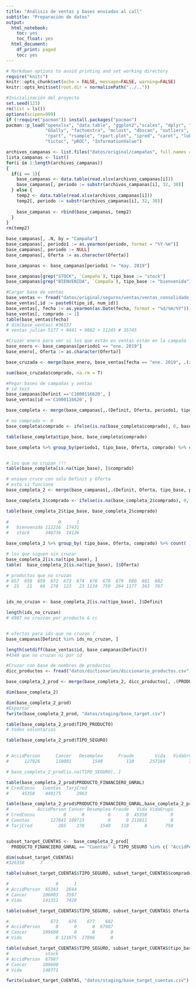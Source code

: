```yaml
---
title: "Análisis de ventas y bases enviadas al call"
subtitle: "Preparación de datos"
output:
  html_notebook:
    toc: yes
    toc_float: yes
  html_document:
    df_print: paged
    toc: yes
---
```


```r
# Markdown options to avoid printing and set working directory
require("knitr")
knitr::opts_chunk$set(echo = FALSE, message=FALSE, warning=FALSE)
knitr::opts_knit$set(root.dir = normalizePath("../.."))
```

```r
#Inicialización del proyecto
set.seed(123)
rm(list = ls())
options(scipen=999)
if (!require("pacman")) install.packages("pacman")
pacman::p_load("openxlsx", "data.table", "ggplot2","scales", "dplyr", "zoo", "kohonen",
               "GGally", "factoextra", "mclust", "dbscan", "outliers",
               "rpart", "rsample", "rpart.plot", "ipred", "caret", "lubridate", "tree",
               "tictoc", "pROC", "InformationValue")
```

```r
archivos_campanas <- list.files("datos/original/campañas", full.names = T)
lista_campanas <- list()
for(i in 1:length(archivos_campanas))
{
  if(i == 1){
    base_campanas <- data.table(read.xlsx(archivos_campanas[i]))
    base_campanas[, periodo := substr(archivos_campanas[i], 32, 38)]
  } else {
    temp2 <- data.table(read.xlsx(archivos_campanas[i]))
    temp2[, periodo := substr(archivos_campanas[i], 32, 38)]
    
    base_campanas <- rbind(base_campanas, temp2)
  }
}
rm(temp2)

base_campanas[, .N, by = "Campaña"]
base_campanas[, periodo1 := as.yearmon(periodo, format = "%Y-%m")]
base_campanas[, periodo := NULL]
base_campanas[, Oferta := as.character(Oferta)]

base_campanas <- base_campanas[periodo1 != "may. 2019"]

base_campanas[grep("STOCK", `Campaña`), tipo_base := "stock"]
base_campanas[grep("BIENVENIDA", `Campaña`), tipo_base := "bienvenida"]
```

```r
#Cargar base de ventas
base_ventas <- fread("datos/original/seguros/ventas/ventas_consolidado_ene_abr.csv", colClasses = "character")
base_ventas[,id := paste0(tipo_id, num_id)]
base_ventas[, fecha := as.yearmon(as.Date(fecha, format = "%d/%m/%Y"))]
base_ventas[, comprado := 1]
table(base_ventas$fecha)
# dim(base_ventas) #36537
# ventas julian 5177 + 9441 + 9882 + 11245 # 35745
```

```r
#Cruzar enero para ver si los que están en ventas están en la campaña
base_enero <- base_campanas[periodo1 == "ene. 2019"]
base_enero[, Oferta := as.character(Oferta)]

base_cruzada <- merge(base_enero, base_ventas[fecha == "ene. 2019", .(id, cod_producto, comprado)], by.x = c("Definit", "Oferta"), by.y = c("id", "cod_producto"), all = T)

sum(base_cruzada$comprado, na.rm = T)
```

```r
#Pegar bases de campañas y ventas
# id test 
base_campanas[Definit =='C1000116620', ] 
base_ventas[id =='C1000116620', ] 

base_completa <- merge(base_campanas[,.(Definit, Oferta, periodo1, tipo_base)], base_ventas[, .(id, cod_producto, comprado, fecha)], by.x = c("Definit", "Oferta", "periodo1"), by.y = c("id", "cod_producto", "fecha"), all = T)

# no comprado <- 0 
base_completa$comprado <- ifelse(is.na(base_completa$comprado), 0, base_completa$comprado) 

table(base_completa$tipo_base, base_completa$comprado)

base_completa %>% group_by(periodo1, tipo_base, Oferta, comprado) %>% count( )


# los que no cruzan !!!
table(base_completa[is.na(tipo_base), ]$comprado)

# ensayo cruce con solo Definit y Oferta
# esto si funciona
base_completa_2 <- merge(base_campanas[,.(Definit, Oferta, tipo_base, periodo1)], base_ventas[, .(id, cod_producto, comprado)], by.x = c("Definit", "Oferta"), by.y = c("id", "cod_producto"), all = T)

base_completa_2$comprado <- ifelse(is.na(base_completa_2$comprado), 0, base_completa_2$comprado) 

table(base_completa_2$tipo_base, base_completa_2$comprado)
 
#                   0      1
#   bienvenida 112216  17431
#   stock      348736  14126

base_completa_2 %>% group_by( tipo_base, Oferta, comprado) %>% count( )

# los que siguen sin cruzar
base_completa_2[is.na(tipo_base), ]
table(  base_completa_2[is.na(tipo_base), ]$Oferta)

# productos que no cruzan
# 657  658  659  672  673  674  676  678  679  680  681  682 
#  21   21   66  278  123   23 1134  750  264 1177  363  767 


ids_no_cruzan <- base_completa_2[is.na(tipo_base), ]$Definit 

length(ids_no_cruzan)
# 4987 no cruzzan por producto & cc


# ofertas para ids que no cruzan ? 
base_campanas[Definit %in% ids_no_cruzan, ]

length(setdiff(base_ventas$id, base_campanas$Definit))
#4348 que no cruzan ni por id
```

```r
#Cruzar con base de nombres de productos
dicc_productos <- fread("datos/dictionaries/diccionario_productos.csv", colClasses = "character")

base_completa_2_prod <- merge(base_completa_2, dicc_productos[, .(PRODUCTO, TIPO_PRODUCTO, TIPO_SEGURO, PRODUCTO_FINANCIERO_GNRAL)], by.x = "Oferta", by.y = "PRODUCTO")

dim(base_completa_2)

dim(base_completa_2_prod)
#Exportar
fwrite(base_completa_2_prod, "datos/staging/base_target.csv")

```

```r
table(base_completa_2_prod$TIPO_PRODUCTO)
# todos voluntarios

table(base_completa_2_prod$TIPO_SEGURO)


# AccidPerson      Cancer   Desempleo      Fraude        Vida   VidaGrupo 
#      127926      110001        1540         110      257169         750 

# base_completa_2_prod[is.na(TIPO_SEGURO), ]

table(base_completa_2_prod$PRODUCTO_FINANCIERO_GNRAL)
# CredConsu   Cuentas  TarjCred 
#     45358    449175      2963 

table(base_completa_2_prod$PRODUCTO_FINANCIERO_GNRAL,base_completa_2_prod$TIPO_SEGURO )
#           AccidPerson Cancer Desempleo Fraude   Vida VidaGrupo
# CredConsu           0      0         0      0  45358         0
# Cuentas        127641 109723         0      0 211811         0
# TarjCred          285    278      1540    110      0       750


subset_target_CUENTAS <-  base_completa_2_prod[
  PRODUCTO_FINANCIERO_GNRAL == "Cuentas" & TIPO_SEGURO %in% c( "AccidPerson", "Cancer", "Vida" ) & tipo_base =="stock"]

dim(subset_target_CUENTAS)
#326358      7

table(subset_target_CUENTAS$TIPO_SEGURO, subset_target_CUENTAS$comprado)

#                  0      1
# AccidPerson  65343   2644
# Cancer      106003   3597
# Vida        141351   7420

table(subset_target_CUENTAS$TIPO_SEGURO, subset_target_CUENTAS$ Oferta )

#                673    676    677    682
# AccidPerson      0      0      0  67987
# Cancer      109600      0      0      0
# Vida             0 121675  27096      0

table(subset_target_CUENTAS$TIPO_SEGURO, subset_target_CUENTAS$tipo_base )
#              stock
# AccidPerson  67987
# Cancer      109600
# Vida        148771

fwrite(subset_target_CUENTAS, "datos/staging/base_target_cuentas.csv")

```

